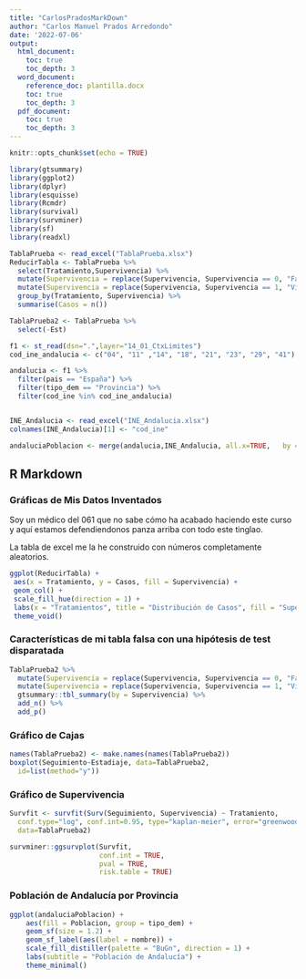 ```yaml
---
title: "CarlosPradosMarkDown"
author: "Carlos Manuel Prados Arredondo"
date: '2022-07-06'
output:
  html_document:
    toc: true
    toc_depth: 3
  word_document:
    reference_doc: plantilla.docx
    toc: true
    toc_depth: 3
  pdf_document:
    toc: true
    toc_depth: 3
---
```


```r
knitr::opts_chunk$set(echo = TRUE)

library(gtsummary)
library(ggplot2)
library(dplyr)
library(esquisse)
library(Rcmdr)
library(survival)
library(survminer)
library(sf)
library(readxl)

TablaPrueba <- read_excel("TablaPrueba.xlsx")
ReducirTabla <- TablaPrueba %>% 
  select(Tratamiento,Supervivencia) %>% 
  mutate(Supervivencia = replace(Supervivencia, Supervivencia == 0, "Fallecidos")) %>% 
  mutate(Supervivencia = replace(Supervivencia, Supervivencia == 1, "Vivos")) %>% 
  group_by(Tratamiento, Supervivencia) %>% 
  summarise(Casos = n())

TablaPrueba2 <- TablaPrueba %>% 
  select(-Est)

f1 <- st_read(dsn=".",layer="14_01_CtxLimites")
cod_ine_andalucia <- c("04", "11" ,"14", "18", "21", "23", "29", "41")

andalucia <- f1 %>% 
  filter(pais == "España") %>% 
  filter(tipo_dem == "Provincia") %>% 
  filter(cod_ine %in% cod_ine_andalucia)


INE_Andalucia <- read_excel("INE_Andalucia.xlsx")
colnames(INE_Andalucia)[1] <- "cod_ine"

andaluciaPoblacion <- merge(andalucia,INE_Andalucia, all.x=TRUE,   by = "cod_ine")
```

## R Markdown

### Gráficas de Mis Datos Inventados

Soy un médico del 061 que no sabe cómo ha acabado haciendo este curso y aquí estamos defendiendonos panza arriba con todo este tinglao.

La tabla de excel me la he construido con números completamente aleatorios.

```r
ggplot(ReducirTabla) +
 aes(x = Tratamiento, y = Casos, fill = Supervivencia) +
 geom_col() +
 scale_fill_hue(direction = 1) +
 labs(x = "Tratamientos", title = "Distribución de Casos", fill = "Supervivencia") +
 theme_void()

```



### Características de mi tabla falsa con una hipótesis de test disparatada

```r
TablaPrueba2 %>% 
  mutate(Supervivencia = replace(Supervivencia, Supervivencia == 0, "Fallecidos")) %>% 
  mutate(Supervivencia = replace(Supervivencia, Supervivencia == 1, "Vivos")) %>% 
  gtsummary::tbl_summary(by = Supervivencia) %>% 
  add_n() %>% 
  add_p()
```




### Gráfico de Cajas

```r
names(TablaPrueba2) <- make.names(names(TablaPrueba2))
boxplot(Seguimiento~Estadiaje, data=TablaPrueba2, 
  id=list(method="y"))
```



### Gráfico de Supervivencia

```r

Survfit <- survfit(Surv(Seguimiento, Supervivencia) ~ Tratamiento, 
  conf.type="log", conf.int=0.95, type="kaplan-meier", error="greenwood", 
  data=TablaPrueba2)

survminer::ggsurvplot(Survfit,
                      conf.int = TRUE,
                      pval = TRUE,
                      risk.table = TRUE)

```



### Población de Andalucía por Provincia

```r

ggplot(andaluciaPoblacion) +
    aes(fill = Poblacion, group = tipo_dem) +
    geom_sf(size = 1.2) +
    geom_sf_label(aes(label = nombre)) +
    scale_fill_distiller(palette = "BuGn", direction = 1) +
    labs(subtitle = "Población de Andalucía") +
    theme_minimal()
```

